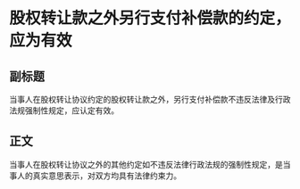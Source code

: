 # 股权转让款之外另行支付补偿款的约定，应为有效
## 副标题
当事人在股权转让协议约定的股权转让款之外，另行支付补偿款不违反法律及行政法规强制性规定，应认定有效。
## 正文
当事人在股权转让协议之外的其他约定如不违反法律行政法规的强制性规定，是当事人的真实意思表示，对双方均具有法律约束力。